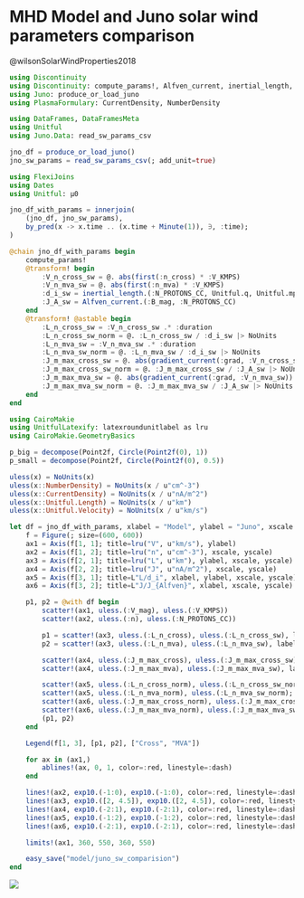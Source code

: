 # MHD Model and Juno solar wind parameters comparison

@wilsonSolarWindProperties2018

```julia
using Discontinuity
using Discontinuity: compute_params!, Alfven_current, inertial_length, gradient_current
using Juno: produce_or_load_juno
using PlasmaFormulary: CurrentDensity, NumberDensity
```

```julia
using DataFrames, DataFramesMeta
using Unitful
using Juno.Data: read_sw_params_csv

jno_df = produce_or_load_juno()
jno_sw_params = read_sw_params_csv(; add_unit=true)
```

```julia
using FlexiJoins
using Dates
using Unitful: μ0

jno_df_with_params = innerjoin(
    (jno_df, jno_sw_params),
    by_pred(x -> x.time .. (x.time + Minute(1)), ∋, :time);
)

@chain jno_df_with_params begin
    compute_params!
    @transform! begin
        :V_n_cross_sw = @. abs(first(:n_cross) * :V_KMPS)
        :V_n_mva_sw = @. abs(first(:n_mva) * :V_KMPS)
        :d_i_sw = inertial_length.(:N_PROTONS_CC, Unitful.q, Unitful.mp)
        :J_A_sw = Alfven_current.(:B_mag, :N_PROTONS_CC)
    end
    @transform! @astable begin
        :L_n_cross_sw = :V_n_cross_sw .* :duration
        :L_n_cross_sw_norm = @. :L_n_cross_sw / :d_i_sw |> NoUnits
        :L_n_mva_sw = :V_n_mva_sw .* :duration
        :L_n_mva_sw_norm = @. :L_n_mva_sw / :d_i_sw |> NoUnits
        :J_m_max_cross_sw = @. abs(gradient_current(:grad, :V_n_cross_sw))
        :J_m_max_cross_sw_norm = @. :J_m_max_cross_sw / :J_A_sw |> NoUnits
        :J_m_max_mva_sw = @. abs(gradient_current(:grad, :V_n_mva_sw))
        :J_m_max_mva_sw_norm = @. :J_m_max_mva_sw / :J_A_sw |> NoUnits
    end
end
```

```julia
using CairoMakie
using UnitfulLatexify: latexroundunitlabel as lru
using CairoMakie.GeometryBasics

p_big = decompose(Point2f, Circle(Point2f(0), 1))
p_small = decompose(Point2f, Circle(Point2f(0), 0.5))

uless(x) = NoUnits(x)
uless(x::NumberDensity) = NoUnits(x / u"cm^-3")
uless(x::CurrentDensity) = NoUnits(x / u"nA/m^2")
uless(x::Unitful.Length) = NoUnits(x / u"km")
uless(x::Unitful.Velocity) = NoUnits(x / u"km/s")

let df = jno_df_with_params, xlabel = "Model", ylabel = "Juno", xscale = log10, yscale = log10, plot = (; alpha=0.3)
    f = Figure(; size=(600, 600))
    ax1 = Axis(f[1, 1]; title=lru("V", u"km/s"), ylabel)
    ax2 = Axis(f[1, 2]; title=lru("n", u"cm^-3"), xscale, yscale)
    ax3 = Axis(f[2, 1]; title=lru("L", u"km"), ylabel, xscale, yscale)
    ax4 = Axis(f[2, 2]; title=lru("J", u"nA/m^2"), xscale, yscale)
    ax5 = Axis(f[3, 1]; title=L"L/d_i", xlabel, ylabel, xscale, yscale)
    ax6 = Axis(f[3, 2]; title=L"J/J_{Alfven}", xlabel, xscale, yscale)

    p1, p2 = @with df begin
        scatter!(ax1, uless.(:V_mag), uless.(:V_KMPS))
        scatter!(ax2, uless.(:n), uless.(:N_PROTONS_CC))

        p1 = scatter!(ax3, uless.(:L_n_cross), uless.(:L_n_cross_sw), label="Cross"; plot...)
        p2 = scatter!(ax3, uless.(:L_n_mva), uless.(:L_n_mva_sw), label="MVA"; plot...)

        scatter!(ax4, uless.(:J_m_max_cross), uless.(:J_m_max_cross_sw), label="Cross"; plot...)
        scatter!(ax4, uless.(:J_m_max_mva), uless.(:J_m_max_mva_sw), label="MVA"; plot...)

        scatter!(ax5, uless.(:L_n_cross_norm), uless.(:L_n_cross_sw_norm); plot...)
        scatter!(ax5, uless.(:L_n_mva_norm), uless.(:L_n_mva_sw_norm); plot...)
        scatter!(ax6, uless.(:J_m_max_cross_norm), uless.(:J_m_max_cross_sw_norm); plot...)
        scatter!(ax6, uless.(:J_m_max_mva_norm), uless.(:J_m_max_mva_sw_norm); plot...)
        (p1, p2)
    end

    Legend(f[1, 3], [p1, p2], ["Cross", "MVA"])

    for ax in (ax1,)
        ablines!(ax, 0, 1, color=:red, linestyle=:dash)
    end

    lines!(ax2, exp10.(-1:0), exp10.(-1:0), color=:red, linestyle=:dash)
    lines!(ax3, exp10.([2, 4.5]), exp10.([2, 4.5]), color=:red, linestyle=:dash)
    lines!(ax4, exp10.(-2:1), exp10.(-2:1), color=:red, linestyle=:dash)
    lines!(ax5, exp10.(-1:2), exp10.(-1:2), color=:red, linestyle=:dash)
    lines!(ax6, exp10.(-2:1), exp10.(-2:1), color=:red, linestyle=:dash)

    limits!(ax1, 360, 550, 360, 550)

    easy_save("model/juno_sw_comparision")
end
```


![](../figures/model/juno_sw_comparision.png)
